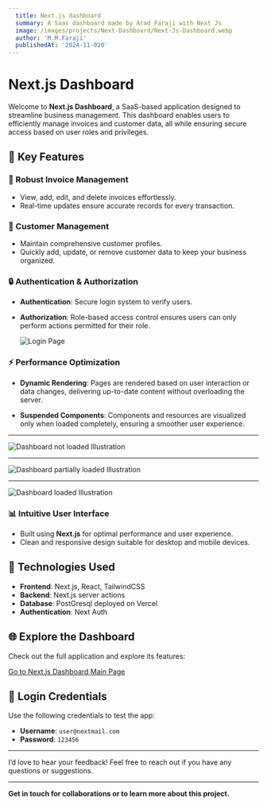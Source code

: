 ```yaml
---
  title: Next.js dashboard
  summary: A Saas dashboard made by Arad Faraji with Next Js
  image: /images/projects/Next-Dashboard/Next-Js-Dashboard.webp
  author: 'M.M.Faraji' 
  publishedAt: '2024-11-020'
---
```


# Next.js Dashboard

Welcome to **Next.js Dashboard**, a SaaS-based application designed to
streamline business management. This dashboard enables users to efficiently
manage invoices and customer data, all while ensuring secure access based on
user roles and privileges.

## 🚀 Key Features

### 🌟 Robust Invoice Management

- View, add, edit, and delete invoices effortlessly.
- Real-time updates ensure accurate records for every transaction.

### 👥 Customer Management

- Maintain comprehensive customer profiles.
- Quickly add, update, or remove customer data to keep your business organized.

### 🔒 Authentication & Authorization

- **Authentication**: Secure login system to verify users.
- **Authorization**: Role-based access control ensures users can only perform
  actions permitted for their role.

  ![Login Page](/images/projects/Next-Dashboard/Login.webp)

### ⚡ Performance Optimization

- **Dynamic Rendering**: Pages are rendered based on user interaction or data
  changes, delivering up-to-date content without overloading the server.

- **Suspended Components**: Components and resources are visualized only when
  loaded completely, ensuring a smoother user experience.

---

![Dashboard not loaded Illustration](/images/projects/Next-Dashboard/dashboard-not-loaded.webp)

---

![Dashboard partially loaded Illustration](/images/projects/Next-Dashboard/dashboard-partialy-loaded.webp)

---

![Dashboard loaded Illustration](/images/projects/Next-Dashboard/dashboard-loaded.webp)

### 📊 Intuitive User Interface

- Built using **Next.js** for optimal performance and user experience.
- Clean and responsive design suitable for desktop and mobile devices.

## 📂 Technologies Used

- **Frontend**: Next.js, React, TailwindCSS
- **Backend**: Next.js server actions
- **Database**: PostGresql deployed on Vercel
- **Authentication**: Next Auth

## 🌐 Explore the Dashboard

Check out the full application and explore its features:

[Go to Next.js Dashboard Main Page](https://nextjs-dashboard-2-omega.vercel.app)

## 🔑 Login Credentials

Use the following credentials to test the app:

- **Username**: `user@nextmail.com`
- **Password**: `123456`

---

I’d love to hear your feedback! Feel free to reach out if you have any questions
or suggestions.

---

**Get in touch for collaborations or to learn more about this project.**
